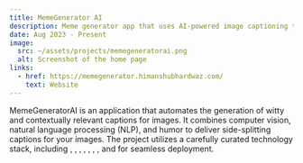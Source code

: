 ```yaml
---
title: MemeGenerator AI
description: Meme generator app that uses AI-powered image captioning to generate funny captions for your images.
date: Aug 2023 - Present
image:
  src: ~/assets/projects/memegeneratorai.png
  alt: Screenshot of the home page
links:
  - href: https://memegenerator.himanshubhardwaz.com/
    text: Website
---
```


MemeGeneratorAI is an application that automates the generation of witty and contextually relevant captions for images. 
It combines computer vision, natural language processing (NLP), and humor to deliver side-splitting captions for your images. 
The project utilizes a carefully curated technology stack, including <TechPill id='microsoft-azure' />, <TechPill id='remix-run' />, <TechPill id='prisma' />, <TechPill id='typescript' />, <TechPill id='postgres' />, <TechPill id='tailwind' />, <TechPill id='cloudinary' />, and <TechPill id='vercel' /> for seamless deployment.
